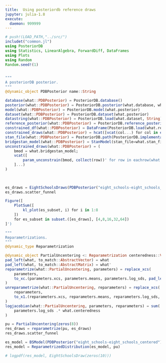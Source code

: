 ```yaml
---
title:  Using posteriordb reference draws
jupyter: julia-1.8
execute:
  daemon: 999999
---
```


```julia
# push!(LOAD_PATH,"../src/")
includet("common.jl")
using PosteriorDB
using Statistics, LinearAlgebra, ForwardDiff, DataFrames
using Plots
using Random
Random.seed!(1) 


"""
A posteriorDB posterior.
"""
@dynamic_object PDBPosterior name::String

database(what::PDBPosterior) = PosteriorDB.database()
posterior(what::PDBPosterior) = PosteriorDB.posterior(what.database, what.name)
model(what::PDBPosterior) = PosteriorDB.model(what.posterior)
dataset(what::PDBPosterior) = PosteriorDB.dataset(what.posterior)
datastring(what::PDBPosterior) = PosteriorDB.load(what.dataset, String)
reference_posterior(what::PDBPosterior) = PosteriorDB.reference_posterior(what.posterior)
constrained_df(what::PDBPosterior) = DataFrame(PosteriorDB.load(what.reference_posterior))
constrained_draws(what::PDBPosterior) = hcat([vcat(col...) for col in eachcol(what.constrained_df)]...)
stan_file(what::PDBPosterior) = PosteriorDB.path(PosteriorDB.implementation(what.model, "stan"))
bridgestan_model(what::PDBPosterior) = StanModel(stan_file=what.stan_file, data=what.datastring)
unconstrained_draws(what::PDBPosterior) = (
    bmod = what.bridgestan_model;
    vcat([
        param_unconstrain(bmod, collect(row))' for row in eachrow(what.constrained_draws)
    ]...) 
)
  
 
```
```julia
es_draws = EightSchoolsDraws(PDBPosterior("eight_schools-eight_schools_centered").unconstrained_draws)
es_draws.scatter_funnel
```  
```julia
Figure([
    PlotSum([
        kl_plot(es_subset, i) for i in 1:8
    ])
    for es_subset in subset.([es_draws], [4,8,16,32,64])
]')
```


```julia
"""
Reparametrizations.
"""
@dynamic_type Reparametrization

@dynamic_object PartialUncentering <: Reparametrization centeredness::Vector
pad_left(what, to_match::AbstractVector) = what
pad_left(what, to_match::AbstractMatrix) = what'
reparametrize(what::PartialUncentering, parameters) = replace_xcs(
    parameters,
    to_xc.(parameters.xcs, parameters.means, parameters.log_sds, pad_left(what.centeredness, parameters.xcs))
)
unreparametrize(what::PartialUncentering, reparameters) = replace_xcs(
    reparameters,
    to_x1.(reparameters.xcs, reparameters.means, reparameters.log_sds, pad_left(what.centeredness, reparameters.xcs))
)
logjacobian(what::PartialUncentering, parameters, reparameters) = sum(
    parameters.log_sds .* what.centeredness
)

pu = PartialUncentering(zeros(8))
res_draws = reparametrize(pu, es_draws)
res_draws.scatter_funnel
```   

```julia
es_model = BSModel(PDBPosterior("eight_schools-eight_schools_centered").bridgestan_model)
res_model = ReparametrizedDistribution(es_model, pu)

# logpdf(res_model, EightSchoolsDraw(zeros(10)))
``` 